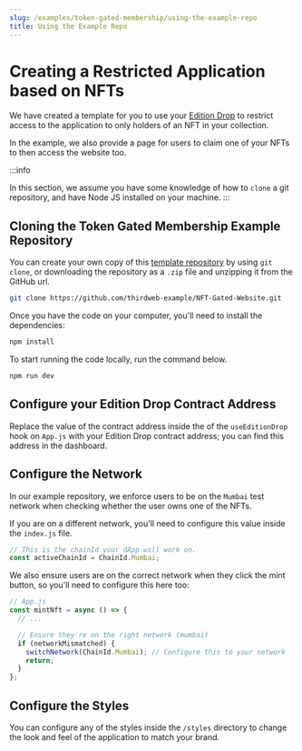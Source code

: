 ```yaml
---
slug: /examples/token-gated-membership/using-the-example-repo
title: Using the Example Repo
---
```


# Creating a Restricted Application based on NFTs

We have created a template for you to use your [Edition Drop](/pre-built-contracts/edition-drop) to restrict access to
the application to only holders of an NFT in your collection.

In the example, we also provide a page for users to claim one of your NFTs to then access the website too.

:::info

In this section, we assume you have some knowledge of how to `clone` a git repository,
and have Node JS installed on your machine.
:::

## Cloning the Token Gated Membership Example Repository

You can create your own copy of this [template repository]([https://github.com/thirdweb-example/NFT-Gated-Website])
by using `git clone`, or downloading the repository as a `.zip` file and unzipping it from the GitHub url.

```bash
git clone https://github.com/thirdweb-example/NFT-Gated-Website.git
```

Once you have the code on your computer, you'll need to install the dependencies:

```bash npm2yarn
npm install
```

To start running the code locally, run the command below.

```bash npm2yarn
npm run dev
```

## Configure your Edition Drop Contract Address

Replace the value of the contract address inside the of the `useEditionDrop` hook on `App.js`
with your Edition Drop contract address; you can find this address in the dashboard.

## Configure the Network

In our example repository, we enforce users to be on the `Mumbai` test network when checking whether the user owns one of the NFTs.

If you are on a different network, you'll need to configure this value inside the `index.js` file.

```jsx
// This is the chainId your dApp will work on.
const activeChainId = ChainId.Mumbai;
```

We also ensure users are on the correct network when they click the mint button, so you'll need to configure this here too:

```jsx
// App.js
const mintNft = async () => {
  // ...

  // Ensure they're on the right network (mumbai)
  if (networkMismatched) {
    switchNetwork(ChainId.Mumbai); // Configure this to your network
    return;
  }
};
```

## Configure the Styles

You can configure any of the styles inside the `/styles` directory to change the look and feel of the
application to match your brand.
